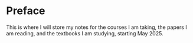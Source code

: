 # Preface {.unnumbered}

This is where I will store my notes for the courses I am taking, the papers I am reading, and the textbooks I am studying, starting May 2025.